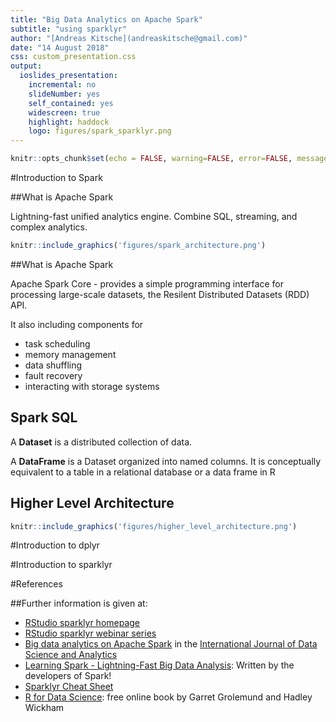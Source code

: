 ```yaml
---
title: "Big Data Analytics on Apache Spark"
subtitle: "using sparklyr"
author: "[Andreas Kitsche](andreaskitsche@gmail.com)"
date: "14 August 2018"
css: custom_presentation.css
output:
  ioslides_presentation:
    incremental: no
    slideNumber: yes
    self_contained: yes
    widescreen: true
    highlight: haddock
    logo: figures/spark_sparklyr.png
---
```


```r
knitr::opts_chunk$set(echo = FALSE, warning=FALSE, error=FALSE, message = FALSE, background = "#3399FF")
```

#Introduction to Spark

##What is Apache Spark

Lightning-fast unified analytics engine. Combine SQL, streaming, and complex analytics.

```r
knitr::include_graphics('figures/spark_architecture.png')
```

##What is Apache Spark

Apache Spark Core - provides a simple programming interface for processing large-scale datasets, the Resilent Distributed Datasets (RDD) API. 

It also including components for 

* task scheduling
* memory management
* data shuffling
* fault recovery
* interacting with storage systems
 
## Spark SQL

A **Dataset** is a distributed collection of data.

A **DataFrame** is a Dataset organized into named columns. It is conceptually equivalent to a table in a relational database or a data frame in R

## Higher Level Architecture

```r
knitr::include_graphics('figures/higher_level_architecture.png')
```


#Introduction to dplyr

#Introduction to sparklyr

#References

##Further information is given at:

* [RStudio sparklyr homepage](http://spark.rstudio.com/)
* [RStudio sparklyr webinar series](https://www.rstudio.com/resources/webinars/#sparklyr)
* [Big data analytics on Apache Spark](https://link.springer.com/article/10.1007/s41060-016-0027-9) in the [International Journal of Data Science and Analytics](https://link.springer.com/journal/41060)
* [Learning Spark - Lightning-Fast Big Data Analysis](http://shop.oreilly.com/product/0636920028512.do): Written by the developers of Spark!
* [Sparklyr Cheat Sheet](https://www.rstudio.com/resources/cheatsheets/#sparklyr)
* [R for Data Science](http://r4ds.had.co.nz/): free online book by Garret Grolemund and Hadley Wickham